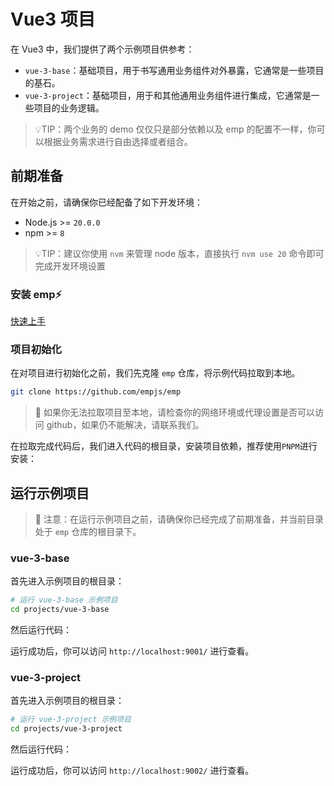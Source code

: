 
# Vue3 项目

在 Vue3 中，我们提供了两个示例项目供参考：

- `vue-3-base`：基础项目，用于书写通用业务组件对外暴露，它通常是一些项目的基石。
- `vue-3-project`：基础项目，用于和其他通用业务组件进行集成，它通常是一些项目的业务逻辑。

> 💡TIP：两个业务的 demo 仅仅只是部分依赖以及 emp 的配置不一样，你可以根据业务需求进行自由选择或者组合。

## 前期准备

在开始之前，请确保你已经配备了如下开发环境：

- Node.js >= `20.0.0`
- npm >= `8`

> 💡TIP：建议你使用 `nvm` 来管理 node 版本，直接执行 `nvm use 20` 命令即可完成开发环境设置

### 安装 emp⚡

[快速上手](/guide/start/quick-start)

### 项目初始化

在对项目进行初始化之前，我们先克隆 `emp` 仓库，将示例代码拉取到本地。

```bash
git clone https://github.com/empjs/emp
```

> 🚨 如果你无法拉取项目至本地，请检查你的网络环境或代理设置是否可以访问 github，如果仍不能解决，请联系我们。

在拉取完成代码后，我们进入代码的根目录，安装项目依赖，推荐使用`PNPM`进行安装：

<PackageManagerTabs command='install' />

## 运行示例项目

> 🚧 注意：在运行示例项目之前，请确保你已经完成了前期准备，并当前目录处于 `emp` 仓库的根目录下。

### vue-3-base

首先进入示例项目的根目录：

```bash
# 运行 vue-3-base 示例项目
cd projects/vue-3-base
```

然后运行代码：

<PackageManagerTabs command='dev' />

运行成功后，你可以访问 `http://localhost:9001/` 进行查看。

### vue-3-project

首先进入示例项目的根目录：

```bash
# 运行 vue-3-project 示例项目
cd projects/vue-3-project
```

然后运行代码：

<PackageManagerTabs command='dev' />

运行成功后，你可以访问 `http://localhost:9002/` 进行查看。
